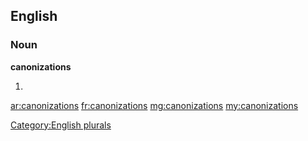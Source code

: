 ==English==

===Noun===
'''canonizations'''

# {{plural of|canonization}}

[[Category:English plurals]]

[[ar:canonizations]]
[[fr:canonizations]]
[[mg:canonizations]]
[[my:canonizations]]